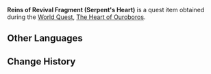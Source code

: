 {{Item Infobox
|id           = 100924
|image        = Item Reins of Revival Fragment (Serpent's Heart).png
|type         = Quest Items
|description  = A fragment of the Reins of Revival. The three fragments, too, follow "The Rule of Three."
|source1       = [[The Heart of Ouroboros]]
}}
'''Reins of Revival Fragment (Serpent's Heart)''' is a quest item obtained during the [[World Quest]], [[The Heart of Ouroboros]].

==Other Languages==
{{Other Languages
|default_hidden = 1
|en      = Reins of Revival Fragment (Serpent's Heart)
|zhs     = 蛇心的苏生之辔碎片
|zhs_rm  = Shé Xīn de Sū Shēng zhī Pèi Suìpiàn
|zht     = 蛇心的蘇生之轡碎片
|zht_rm  = Shé Xīn de Sū Shēng zhī Pèi Suìpiàn
|ja      = 蛇心の「蘇生手綱」の破片
|ja_rm   = Jashin no "Sosei Tadzuna" no Hahen{{Assumed}}
|ko      = 뱀 심장의 소생의 고삐 조각
|ko_rm   = 
|es      = Fragmento de Riendas del resurgimiento del Corazón de la Serpiente
|fr      = Fragment des rênes du renouveau (Cœur du serpent)
<!-- |fr_tl   = Reins of Revival Fragment (Serpent's Heart) -->|ru      = Фрагмент Поводьев воскрешения (Сердце змея)
|th      = ชิ้นส่วน Reins of Revival จาก The Serpent's Heart
|th_rm   = 
|vi      = Mảnh Dây Cương Hồi Sinh Trái Tim Mãng Xà
|de      = Fragment der Zügel der Auferstehung in dem Schlangenherzen
|id      = Pecahan Kendali Kebangkitan (Serpent's Heart)
|pt      = Fragmento da Rédea da Ressurreição do Templo do Coração da Serpente
}}

==Change History==
{{Change History|2.4}}